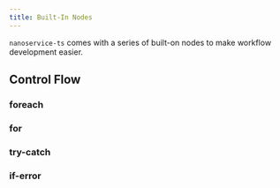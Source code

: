 ```yaml
---
title: Built-In Nodes
---
```


`nanoservice-ts` comes with a series of built-on nodes to make workflow development easier.

## Control Flow
### foreach
### for
### try-catch
### if-error